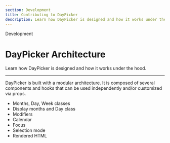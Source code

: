 ```yaml
---
section: Development
title: Contributing to DayPicker
description: Learn how DayPicker is designed and how it works under the hood.
---
```


<SectionTitle>Development</SectionTitle>

# DayPicker Architecture

<Description>
  Learn how DayPicker is designed and how it works under the hood.
</Description>

---

DayPicker is built with a modular architecture. It is composed of several components and hooks that can be used independently and/or customized via props.

- Months, Day, Week classes
- Display months and Day class
- Modifiers
- Calendar
- Focus
- Selection mode
- Rendered HTML
